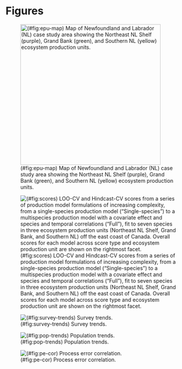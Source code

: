 
# Figures {-}


![(\#fig:epu-map) Map of Newfoundland and Labrador (NL) case study area showing the Northeast NL Shelf (purple), Grand Bank (green), and Southern NL (yellow) ecosystem production units.](`r here("analysis/paper/figures/epu_map.png")`){width=10cm}

<!-- Figures below were copied from './analysis/NL_case_study/exports/plots' -->

![(\#fig:scores) LOO-CV and Hindcast-CV scores from a series of production model formulations of increasing complexity, from a single-species production model ("Single-species") to a multispecies production model with a covariate effect and species and temporal correlations ("Full"), fit to seven species in three ecosystem production units (Northeast NL Shelf, Grand Bank, and Southern NL) off the east coast of Canada. Overall scores for each model across score type and ecosystem production unit are shown on the rightmost facet.](`r  here("analysis/paper/figures/scores.svg")`)

![(\#fig:survey-trends) Survey trends.](`r  here("analysis/paper/figures/survey_trends.svg")`)

![(\#fig:pop-trends) Population trends.](`r  here("analysis/paper/figures/pop_trends.svg")`)

![(\#fig:pe-cor) Process error correlation.](`r  here("analysis/paper/figures/pe_cor.svg")`)



